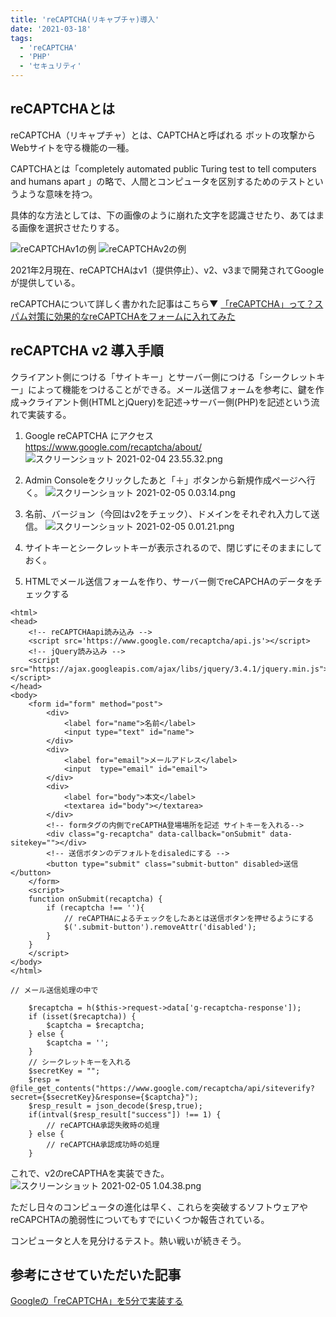 ```yaml
---
title: 'reCAPTCHA(リキャプチャ)導入'
date: '2021-03-18'
tags:
  - 'reCAPTCHA'
  - 'PHP'
  - 'セキュリティ'
---
```


## reCAPTCHAとは

reCAPTCHA（リキャプチャ）とは、CAPTCHAと呼ばれる
ボットの攻撃からWebサイトを守る機能の一種。

CAPTCHAとは「completely automated public Turing test to tell computers and humans apart 」の略で、人間とコンピュータを区別するためのテストというような意味を持つ。

具体的な方法としては、下の画像のように崩れた文字を認識させたり、あてはまる画像を選択させたりする。

![reCAPTCHAv1の例](https://qiita-image-store.s3.ap-northeast-1.amazonaws.com/0/594194/a219bdd0-62ec-4a2c-7fb2-24c5432211c8.png)
![reCAPTCHAv2の例](https://qiita-image-store.s3.ap-northeast-1.amazonaws.com/0/594194/43588993-9150-4b6b-ef14-c7631dfc7021.png)

2021年2月現在、reCAPTCHAはv1（提供停止）、v2、v3まで開発されてGoogleが提供している。

reCAPTCHAについて詳しく書かれた記事はこちら▼
[「reCAPTCHA」って？スパム対策に効果的なreCAPTCHAをフォームに入れてみた](https://www.synergy-marketing.co.jp/blog/using_recaptcha_on_form)

## reCAPTCHA v2 導入手順

クライアント側につける「サイトキー」とサーバー側につける「シークレットキー」によって機能をつけることができる。メール送信フォームを参考に、鍵を作成→クライアント側(HTMLとjQuery)を記述→サーバー側(PHP)を記述という流れで実装する。

1. Google reCAPTCHA にアクセス
   https://www.google.com/recaptcha/about/
   ![スクリーンショット 2021-02-04 23.55.32.png](https://qiita-image-store.s3.ap-northeast-1.amazonaws.com/0/594194/55e07f03-c734-1bb2-eefc-f2cabb7c1d10.png)

1. Admin Consoleをクリックしたあと「＋」ボタンから新規作成ページへ行く。
   ![スクリーンショット 2021-02-05 0.03.14.png](https://qiita-image-store.s3.ap-northeast-1.amazonaws.com/0/594194/18fa70ed-2711-683a-9a33-86cefc9bc9d8.png)

1. 名前、バージョン（今回はv2をチェック）、ドメインをそれぞれ入力して送信。
   ![スクリーンショット 2021-02-05 0.01.21.png](https://qiita-image-store.s3.ap-northeast-1.amazonaws.com/0/594194/b52d85bf-3223-7a57-1502-1441e218132c.png)

1. サイトキーとシークレットキーが表示されるので、閉じずにそのままにしておく。

1. HTMLでメール送信フォームを作り、サーバー側でreCAPCHAのデータをチェックする

```HTML:html
<html>
<head>
    <!-- reCAPTCHAapi読み込み -->
    <script src='https://www.google.com/recaptcha/api.js'></script>
    <!-- jQuery読み込み -->
    <script src="https://ajax.googleapis.com/ajax/libs/jquery/3.4.1/jquery.min.js"></script>
</head>
<body>
    <form id="form" method="post">
        <div>
            <label for="name">名前</label>
            <input type="text" id="name">
        </div>
        <div>
            <label for="email">メールアドレス</label>
            <input  type="email" id="email">
        </div>
        <div>
            <label for="body">本文</label>
            <textarea id="body"></textarea>
        </div>
        <!-- formタグの内側でreCAPTHA登場場所を記述 サイトキーを入れる-->
        <div class="g-recaptcha" data-callback="onSubmit" data-sitekey=""></div>
        <!-- 送信ボタンのデフォルトをdisaledにする -->
        <button type="submit" class="submit-button" disabled>送信</button>
    </form>
    <script>
    function onSubmit(recaptcha) {
        if (recaptcha !== ''){
            // reCAPTHAによるチェックをしたあとは送信ボタンを押せるようにする
            $('.submit-button').removeAttr('disabled');
        }
    }
    </script>
</body>
</html>
```

```php:php
// メール送信処理の中で

    $recaptcha = h($this->request->data['g-recaptcha-response']);
    if (isset($recaptcha)) {
        $captcha = $recaptcha;
    } else {
        $captcha = '';
    }
    // シークレットキーを入れる
    $secretKey = "";
    $resp = @file_get_contents("https://www.google.com/recaptcha/api/siteverify?secret={$secretKey}&response={$captcha}");
    $resp_result = json_decode($resp,true);
    if(intval($resp_result["success"]) !== 1) {
        // reCAPTCHA承認失敗時の処理
    } else {
        // reCAPTCHA承認成功時の処理
    }
```

これで、v2のreCAPTHAを実装できた。
![スクリーンショット 2021-02-05 1.04.38.png](https://qiita-image-store.s3.ap-northeast-1.amazonaws.com/0/594194/1a4ac286-bcfe-85dc-d10a-de22ebdae845.png)

ただし日々のコンピュータの進化は早く、これらを突破するソフトウェアやreCAPCHTAの脆弱性についてもすでにいくつか報告されている。

コンピュータと人を見分けるテスト。熱い戦いが続きそう。

## 参考にさせていただいた記事

[Googleの「reCAPTCHA」を5分で実装する](https://liapoc.com/recaptcha.html)
